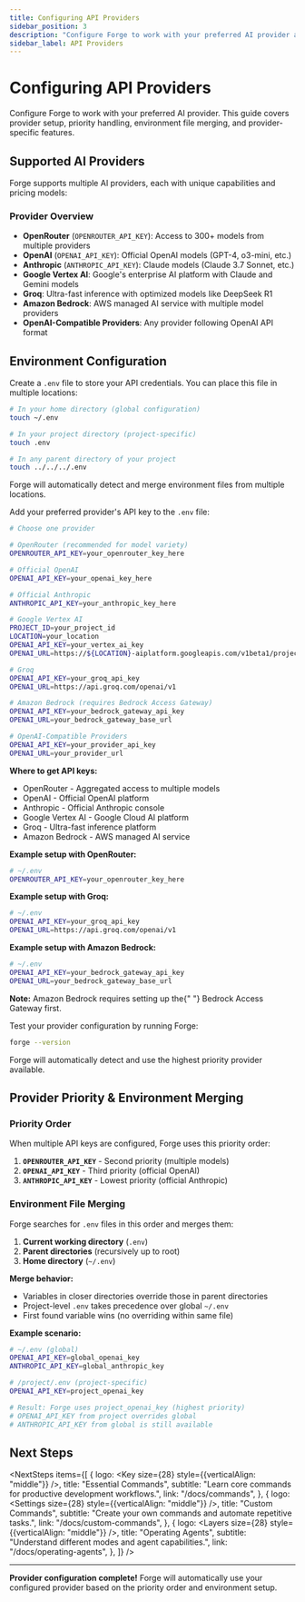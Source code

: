```yaml
---
title: Configuring API Providers
sidebar_position: 3
description: "Configure Forge to work with your preferred AI provider and understand provider priority."
sidebar_label: API Providers
---
```



# Configuring API Providers

Configure Forge to work with your preferred AI provider. This guide covers provider setup, priority handling, environment file merging, and provider-specific features.

## Supported AI Providers

Forge supports multiple AI providers, each with unique capabilities and pricing models:

### Provider Overview

- **OpenRouter** (`OPENROUTER_API_KEY`): Access to 300+ models from multiple providers
- **OpenAI** (`OPENAI_API_KEY`): Official OpenAI models (GPT-4, o3-mini, etc.)
- **Anthropic** (`ANTHROPIC_API_KEY`): Claude models (Claude 3.7 Sonnet, etc.)
- **Google Vertex AI**: Google's enterprise AI platform with Claude and Gemini models
- **Groq**: Ultra-fast inference with optimized models like DeepSeek R1
- **Amazon Bedrock**: AWS managed AI service with multiple model providers
- **OpenAI-Compatible Providers**: Any provider following OpenAI API format

## Environment Configuration

<Steps>
  <Step title="Create Environment File">

Create a `.env` file to store your API credentials. You can place this file in multiple locations:

```bash
# In your home directory (global configuration)
touch ~/.env

# In your project directory (project-specific)
touch .env

# In any parent directory of your project
touch ../../../.env
```

<div className="mt-2 text-[15px] text-gray-600">
  Forge will automatically detect and merge environment files from multiple locations.
</div>

  </Step>
  
  <Step title="Add API Credentials">

Add your preferred provider's API key to the `.env` file:

```bash
# Choose one provider

# OpenRouter (recommended for model variety)
OPENROUTER_API_KEY=your_openrouter_key_here

# Official OpenAI
OPENAI_API_KEY=your_openai_key_here

# Official Anthropic
ANTHROPIC_API_KEY=your_anthropic_key_here

# Google Vertex AI
PROJECT_ID=your_project_id
LOCATION=your_location
OPENAI_API_KEY=your_vertex_ai_key
OPENAI_URL=https://${LOCATION}-aiplatform.googleapis.com/v1beta1/projects/${PROJECT_ID}/locations/${LOCATION}/endpoints/openapi

# Groq
OPENAI_API_KEY=your_groq_api_key
OPENAI_URL=https://api.groq.com/openai/v1

# Amazon Bedrock (requires Bedrock Access Gateway)
OPENAI_API_KEY=your_bedrock_gateway_api_key
OPENAI_URL=your_bedrock_gateway_base_url

# OpenAI-Compatible Providers
OPENAI_API_KEY=your_provider_api_key
OPENAI_URL=your_provider_url
```

**Where to get API keys:**

- <CustomLink href="https://openrouter.ai/">OpenRouter</CustomLink> - Aggregated access to multiple models
- <CustomLink href="https://platform.openai.com/">OpenAI</CustomLink> - Official OpenAI platform
- <CustomLink href="https://console.anthropic.com/">Anthropic</CustomLink> - Official Anthropic console
- <CustomLink href="https://cloud.google.com/vertex-ai">Google Vertex AI</CustomLink> - Google Cloud AI platform
- <CustomLink href="https://console.groq.com/">Groq</CustomLink> - Ultra-fast inference platform
- <CustomLink href="https://aws.amazon.com/bedrock/">Amazon Bedrock</CustomLink> - AWS managed AI service

**Example setup with OpenRouter:**

```bash
# ~/.env
OPENROUTER_API_KEY=your_openrouter_key_here
```

**Example setup with Groq:**

```bash
# ~/.env
OPENAI_API_KEY=your_groq_api_key
OPENAI_URL=https://api.groq.com/openai/v1
```

**Example setup with Amazon Bedrock:**

```bash
# ~/.env
OPENAI_API_KEY=your_bedrock_gateway_api_key
OPENAI_URL=your_bedrock_gateway_base_url
```

<div className="mt-2 text-[15px] text-gray-600">
  <strong>Note:</strong> Amazon Bedrock requires setting up the{" "}
  <CustomLink href="https://github.com/aws-samples/bedrock-access-gateway">Bedrock Access Gateway</CustomLink> first.
</div>

  </Step>
  
  <Step title="Verify Configuration">

Test your provider configuration by running Forge:

```bash
forge --version
```

Forge will automatically detect and use the highest priority provider available.

  </Step>
</Steps>

## Provider Priority & Environment Merging

### Priority Order

When multiple API keys are configured, Forge uses this priority order:

1. **`OPENROUTER_API_KEY`** - Second priority (multiple models)
2. **`OPENAI_API_KEY`** - Third priority (official OpenAI)
3. **`ANTHROPIC_API_KEY`** - Lowest priority (official Anthropic)

### Environment File Merging

Forge searches for `.env` files in this order and merges them:

1. **Current working directory** (`.env`)
2. **Parent directories** (recursively up to root)
3. **Home directory** (`~/.env`)

**Merge behavior:**

- Variables in closer directories override those in parent directories
- Project-level `.env` takes precedence over global `~/.env`
- First found variable wins (no overriding within same file)

**Example scenario:**

```bash
# ~/.env (global)
OPENAI_API_KEY=global_openai_key
ANTHROPIC_API_KEY=global_anthropic_key

# /project/.env (project-specific)
OPENAI_API_KEY=project_openai_key

# Result: Forge uses project_openai_key (highest priority)
# OPENAI_API_KEY from project overrides global
# ANTHROPIC_API_KEY from global is still available
```

## Next Steps


<NextSteps
  items={[
    {
      logo: <Key size={28} style={{verticalAlign: "middle"}} />,
      title: "Essential Commands",
      subtitle: "Learn core commands for productive development workflows.",
      link: "/docs/commands",
    },
    {
      logo: <Settings size={28} style={{verticalAlign: "middle"}} />,
      title: "Custom Commands",
      subtitle: "Create your own commands and automate repetitive tasks.",
      link: "/docs/custom-commands",
    },
    {
      logo: <Layers size={28} style={{verticalAlign: "middle"}} />,
      title: "Operating Agents",
      subtitle: "Understand different modes and agent capabilities.",
      link: "/docs/operating-agents",
    },
  ]}
/>

---

**Provider configuration complete!** Forge will automatically use your configured provider based on the priority order and environment setup.
